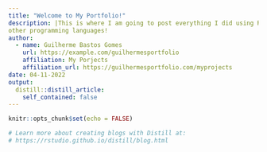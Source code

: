 ```yaml
---
title: "Welcome to My Portfolio!"
description: |This is where I am going to post everything I did using R and 
other programming languages!
author:
  - name: Guilherme Bastos Gomes 
    url: https://example.com/guilhermesportfolio
    affiliation: My Porjects
    affiliation_url: https://guilhermesportfolio.com/myprojects
date: 04-11-2022
output:
  distill::distill_article:
    self_contained: false
---
```


```r
knitr::opts_chunk$set(echo = FALSE)

# Learn more about creating blogs with Distill at:
# https://rstudio.github.io/distill/blog.html

```




